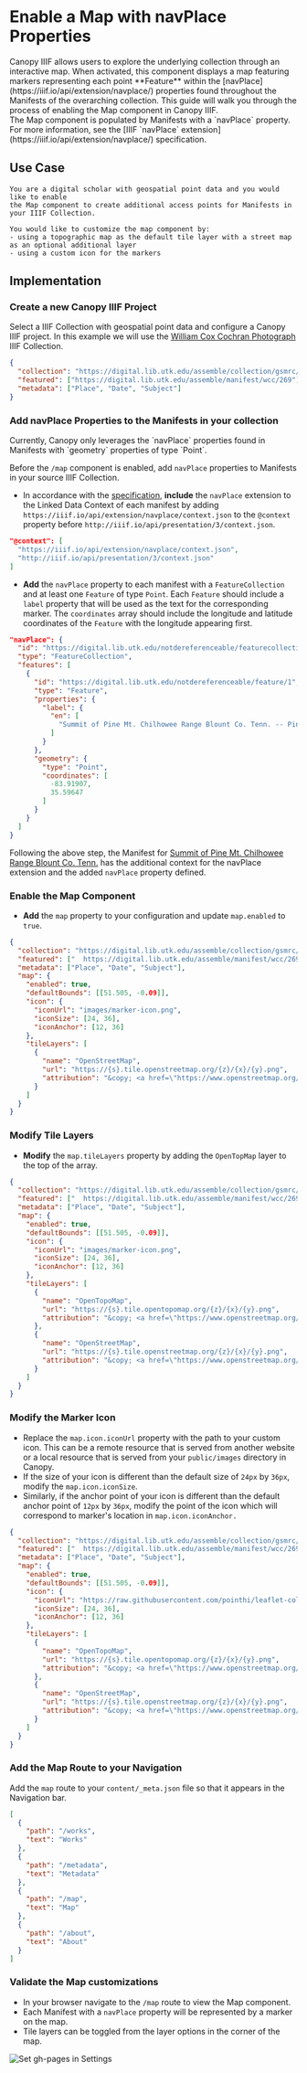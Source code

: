 
# Enable a Map with navPlace Properties

<Section size="1">
  <Text size="4">
    Canopy IIIF allows users to explore the underlying collection through an
    interactive map. When activated, this component displays a map featuring
    markers representing each point **Feature** within the
    [navPlace](https://iiif.io/api/extension/navplace/) properties found
    throughout the Manifests of the overarching collection. This guide will walk
    you through the process of enabling the Map component in Canopy IIIF.
  </Text>
</Section>

<Callout>
  The Map component is populated by Manifests with a `navPlace` property. For
  more information, see the [IIIF `navPlace`
  extension](https://iiif.io/api/extension/navplace/) specification.
</Callout>

## Use Case

    You are a digital scholar with geospatial point data and you would like to enable
    the Map component to create additional access points for Manifests in your IIIF Collection.

    You would like to customize the map component by:
    - using a topographic map as the default tile layer with a street map as an optional additional layer
    - using a custom icon for the markers

## Implementation

<Steps>

### Create a new Canopy IIIF Project

Select a IIIF Collection with geospatial point data and configure a Canopy IIIF project. In this example we will use the [William Cox Cochran Photograph](https://digital.lib.utk.edu/assemble/collection/gsmrc/wcc) IIIF Collection.

```json filename="config/canopy.json" copy
{
  "collection": "https://digital.lib.utk.edu/assemble/collection/gsmrc/wcc",
  "featured": ["https://digital.lib.utk.edu/assemble/manifest/wcc/269"],
  "metadata": ["Place", "Date", "Subject"]
}
```

### Add navPlace Properties to the Manifests in your collection

<Callout type="info">
  Currently, Canopy only leverages the `navPlace` properties found in Manifests
  with `geometry` properties of type `Point`.
</Callout>

Before the `/map` component is enabled, add `navPlace` properties to Manifests in your source IIIF Collection.

- In accordance with the [specification](https://iiif.io/api/extension/navplace/#31-linked-data-context), **include** the `navPlace` extension to the Linked Data Context of each manifest by adding
  `https://iiif.io/api/extension/navplace/context.json` to the `@context` property before
  `http://iiif.io/api/presentation/3/context.json`.

```json {2}
"@context": [
  "https://iiif.io/api/extension/navplace/context.json",
  "http://iiif.io/api/presentation/3/context.json"
]
```

- **Add** the `navPlace` property to each manifest with a `FeatureCollection` and at least one `Feature` of type `Point`.
  Each `Feature` should include a `label` property that will be used as the text for the corresponding marker. The
  `coordinates` array should include the longitude and latitude coordinates of the `Feature` with the longitude
  appearing first.

```json {9-13,17-20}
"navPlace": {
  "id": "https://digital.lib.utk.edu/notdereferenceable/featurecollection//1",
  "type": "FeatureCollection",
  "features": [
    {
      "id": "https://digital.lib.utk.edu/notdereferenceable/feature/1",
      "type": "Feature",
      "properties": {
        "label": {
          "en": [
            "Summit of Pine Mt. Chilhowee Range Blount Co. Tenn. -- Pine Mountain"
          ]
        }
      },
      "geometry": {
        "type": "Point",
        "coordinates": [
          -83.91907,
          35.59647
        ]
      }
    }
  ]
}
```

Following the above step, the Manifest for [Summit of Pine Mt. Chilhowee Range Blount Co. Tenn.](https://digital.lib.utk.edu/assemble/manifest/wcc/271) has the additional context for the navPlace extension and the added `navPlace` property defined.

### Enable the Map Component

- **Add** the `map` property to your configuration and update `map.enabled` to `true`.

```json filename="config/canopy.json" {6} copy
{
  "collection": "https://digital.lib.utk.edu/assemble/collection/gsmrc/wcc",
  "featured": ["  https://digital.lib.utk.edu/assemble/manifest/wcc/269"],
  "metadata": ["Place", "Date", "Subject"],
  "map": {
    "enabled": true,
    "defaultBounds": [[51.505, -0.09]],
    "icon": {
      "iconUrl": "images/marker-icon.png",
      "iconSize": [24, 36],
      "iconAnchor": [12, 36]
    },
    "tileLayers": [
      {
        "name": "OpenStreetMap",
        "url": "https://{s}.tile.openstreetmap.org/{z}/{x}/{y}.png",
        "attribution": "&copy; <a href=\"https://www.openstreetmap.org/copyright\">OpenStreetMap</a> contributors"
      }
    ]
  }
}
```

### Modify Tile Layers

- **Modify** the `map.tileLayers` property by adding the `OpenTopMap` layer to the top of the array.

```json filename="config/canopy.json" {13-24} copy
{
  "collection": "https://digital.lib.utk.edu/assemble/collection/gsmrc/wcc",
  "featured": ["  https://digital.lib.utk.edu/assemble/manifest/wcc/269"],
  "metadata": ["Place", "Date", "Subject"],
  "map": {
    "enabled": true,
    "defaultBounds": [[51.505, -0.09]],
    "icon": {
      "iconUrl": "images/marker-icon.png",
      "iconSize": [24, 36],
      "iconAnchor": [12, 36]
    },
    "tileLayers": [
      {
        "name": "OpenTopoMap",
        "url": "https://{s}.tile.opentopomap.org/{z}/{x}/{y}.png",
        "attribution": "&copy; <a href=\"https://www.openstreetmap.org/copyright\">OpenStreetMap</a> contributors"
      },
      {
        "name": "OpenStreetMap",
        "url": "https://{s}.tile.openstreetmap.org/{z}/{x}/{y}.png",
        "attribution": "&copy; <a href=\"https://www.openstreetmap.org/copyright\">OpenStreetMap</a> contributors"
      }
    ]
  }
}
```

### Modify the Marker Icon

- Replace the `map.icon.iconUrl` property with the path to your custom icon. This can be a remote resource that is served from
  another website or a local resource that is served from your `public/images` directory in Canopy.
- If the size of your icon is different than the default size of `24px` by `36px`, modify the `map.icon.iconSize`.
- Similarly, if the anchor point of your icon is different than the default anchor point of `12px` by `36px`, modify
  the point of the icon which will correspond to marker's location in `map.icon.iconAnchor.`

```json filename="config/canopy.json" {8-12} copy
{
  "collection": "https://digital.lib.utk.edu/assemble/collection/gsmrc/wcc",
  "featured": ["  https://digital.lib.utk.edu/assemble/manifest/wcc/269"],
  "metadata": ["Place", "Date", "Subject"],
  "map": {
    "enabled": true,
    "defaultBounds": [[51.505, -0.09]],
    "icon": {
      "iconUrl": "https://raw.githubusercontent.com/pointhi/leaflet-color-markers/master/img/marker-icon-violet.png",
      "iconSize": [24, 36],
      "iconAnchor": [12, 36]
    },
    "tileLayers": [
      {
        "name": "OpenTopoMap",
        "url": "https://{s}.tile.opentopomap.org/{z}/{x}/{y}.png",
        "attribution": "&copy; <a href=\"https://www.openstreetmap.org/copyright\">OpenStreetMap</a> contributors"
      },
      {
        "name": "OpenStreetMap",
        "url": "https://{s}.tile.openstreetmap.org/{z}/{x}/{y}.png",
        "attribution": "&copy; <a href=\"https://www.openstreetmap.org/copyright\">OpenStreetMap</a> contributors"
      }
    ]
  }
}
```

### Add the Map Route to your Navigation

Add the `map` route to your `content/_meta.json` file so that it appears in the Navigation bar.

```json copy filename="content/_meta.json" {10-13}
[
  {
    "path": "/works",
    "text": "Works"
  },
  {
    "path": "/metadata",
    "text": "Metadata"
  },
  {
    "path": "/map",
    "text": "Map"
  },
  {
    "path": "/about",
    "text": "About"
  }
]
```

### Validate the Map customizations

- In your browser navigate to the `/map` route to view the Map component.
- Each Manifest with a `navPlace` property will be represented by a marker on the map.
- Tile layers can be toggled from the layer options in the corner of the map.

![Set gh-pages in Settings](/examples/wcc-map-example.png)

</Steps>
